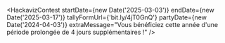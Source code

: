 
<HackavizContest
  startDate={new Date('2025-03-03')}
  endDate={new Date('2025-03-17')}
  tallyFormUrl={'bit.ly/4jT0GnQ'}
  partyDate={new Date('2024-04-03')}
  extraMessage="Vous bénéficiez cette année d'une période prolongée de 4 jours supplémentaires !"
/>
